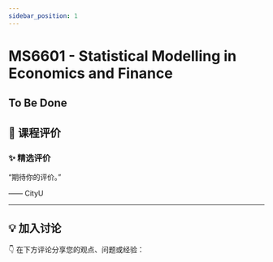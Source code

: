 ```yaml
---
sidebar_position: 1
---
```



# MS6601 - Statistical Modelling in Economics and Finance

## To Be Done

## **💬 课程评价**

### ✨ **精选评价**
<div className={commentStyles.commentBox}>
    <p className={commentStyles.commentText}>
        “期待你的评价。”
    </p>
    <p className={commentStyles.commentAuthor}>—— CityU</p>
</div>

---

## **💡 加入讨论**

👇 在下方评论分享您的观点、问题或经验：
<Utterances />
